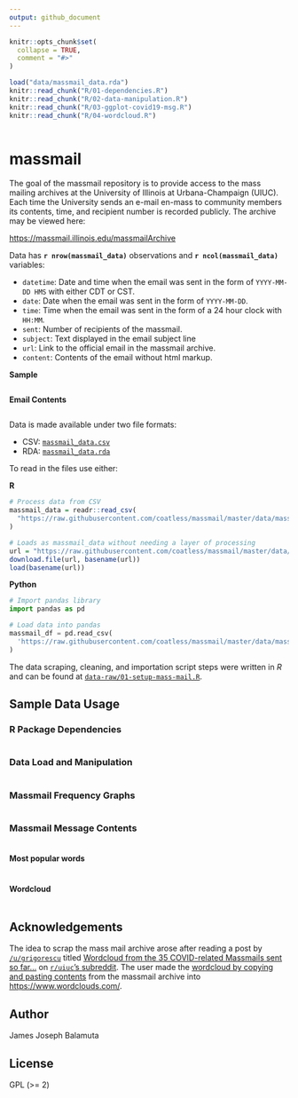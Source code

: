 ```yaml
---
output: github_document
---
```


<!-- README.md is generated from README.Rmd. Please edit that file -->

```r
knitr::opts_chunk$set(
  collapse = TRUE,
  comment = "#>"
)

load("data/massmail_data.rda")
knitr::read_chunk("R/01-dependencies.R")
knitr::read_chunk("R/02-data-manipulation.R")
knitr::read_chunk("R/03-ggplot-covid19-msg.R")
knitr::read_chunk("R/04-wordcloud.R")
```

```r
```

# massmail

<!-- badges: start -->
<!-- [![Data build status](https://github.com/coatless/massmail/workflows/data-refresh/badge.svg)](https://github.com/coatless/massmail/actions) -->
<!-- badges: end -->

The goal of the massmail repository is to provide access to the mass mailing 
archives at the University of Illinois at Urbana-Champaign (UIUC). Each time
the University sends an e-mail en-mass to community members its contents, 
time, and recipient number is recorded publicly. The archive may be viewed 
here:

<https://massmail.illinois.edu/massmailArchive>

Data has **`r nrow(massmail_data)`** observations and **`r ncol(massmail_data)`** variables:

- `datetime`: Date and time when the email was sent in the form of `YYYY-MM-DD HMS` 
  with either CDT or CST.
- `date`: Date when the email was sent in the form of `YYYY-MM-DD`.
- `time`: Time when the email was sent in the form of a 24 hour clock with `HH:MM`.
- `sent`: Number of recipients of the massmail.
- `subject`: Text displayed in the email subject line
- `url`: Link to the official email in the massmail archive.
- `content`: Contents of the email without html markup.

**Sample**

```r
```

**Email Contents**

```r
```

Data is made available under two file formats:

- CSV: [`massmail_data.csv`](data/massmail_data.csv)
- RDA: [`massmail_data.rda`](data/massmail_data.rda)

To read in the files use either:

**R**

```r
# Process data from CSV
massmail_data = readr::read_csv(
  "https://raw.githubusercontent.com/coatless/massmail/master/data/massmail_data.csv"
)

# Loads as massmail_data without needing a layer of processing
url = "https://raw.githubusercontent.com/coatless/massmail/master/data/massmail_data.rda"
download.file(url, basename(url))
load(basename(url))
```

**Python**

```python
# Import pandas library
import pandas as pd

# Load data into pandas
massmail_df = pd.read_csv(
  'https://raw.githubusercontent.com/coatless/massmail/master/data/massmail_data.csv'
)
```

The data scraping, cleaning, and importation script steps were written in _R_
and can be found at [`data-raw/01-setup-mass-mail.R`](data-raw/01-setup-mass-mail.R).

## Sample Data Usage


### R Package Dependencies

```r
```

### Data Load and Manipulation

```r
```

### Massmail Frequency Graphs

```r
```

### Massmail Message Contents

```r
```

#### Most popular words

```r
```

#### Wordcloud

```r
```



## Acknowledgements

The idea to scrap the mass mail archive arose after reading a post by
[`/u/grigorescu`](https://www.reddit.com/user/grigorescu/) titled [Wordcloud from the 35 COVID-related Massmails sent so far...](https://www.reddit.com/r/UIUC/comments/fudk9w/wordcloud_from_the_35_covidrelated_massmails_sent/)
on [`r/uiuc`'s subreddit](https://www.reddit.com/r/UIUC). The user made
the [wordcloud by copying and pasting contents](https://www.reddit.com/r/UIUC/comments/fudk9w/wordcloud_from_the_35_covidrelated_massmails_sent/fmc71es/) from the massmail archive into <https://www.wordclouds.com/>.

## Author

James Joseph Balamuta

## License

GPL (>= 2)